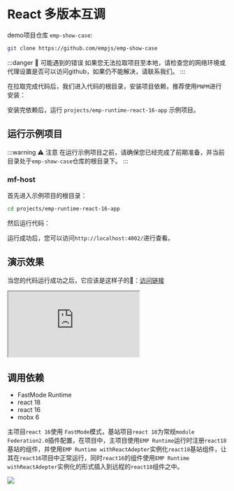 
# React 多版本互调

demo项目仓库 `emp-show-case`:

```bash
git clone https://github.com/empjs/emp-show-case
```

:::danger 🚨 可能遇到的错误
如果您无法拉取项目至本地，请检查您的网络环境或代理设置是否可以访问github，如果仍不能解决，请联系我们。
:::

在拉取完成代码后，我们进入代码的根目录，安装项目依赖，推荐使用`PNPM`进行安装：

<PackageManagerTabs command="install" />

安装完依赖后，运行 `projects/emp-runtime-react-16-app` 示例项目。

## 运行示例项目

:::warning ⚠️ 注意
在运行示例项目之前，请确保您已经完成了前期准备，并当前目录处于`emp-show-case`仓库的根目录下。
:::

### mf-host

首先进入示例项目的根目录：

```bash
cd projects/emp-runtime-react-16-app
```

然后运行代码：
<PackageManagerTabs command="dev" />

运行成功后，您可以访问`http://localhost:4002/`进行查看。


## 演示效果

当您的代码运行成功之后，它应该是这样子的🤩：<a target='_blank' href='https://df-react.sc.empjs.dev/app/'>访问链接</a>

<iframe src="https://df-react.sc.empjs.dev/app/"
  style={{width: '100%', height: '1100px', border: `20px solid #aaa`, borderRadius: '4px', overflow: 'hidden'}}
  title="mf-host"
></iframe>

## 调用依赖 
+ FastMode Runtime
+ react 18
+ react 16 
+ mobx 6

主项目`react 16`使用 `FastMode`模式，基站项目`react 18`为常规`module Federation2.0`插件配置，在项目中，主项目使用`EMP Runtime`运行时注册`react18`基站的组件，并使用`EMP Runtime withReactAdepter`实例化`react18`基站组件，让其在`react16`项目中正常运行，同时`react16`的组件使用`EMP Runtime withReactAdepter`实例化的形式插入到远程的`react18`组件之中。

<img src="https://hd-static.yystatic.com/0009975609517240969.png" />